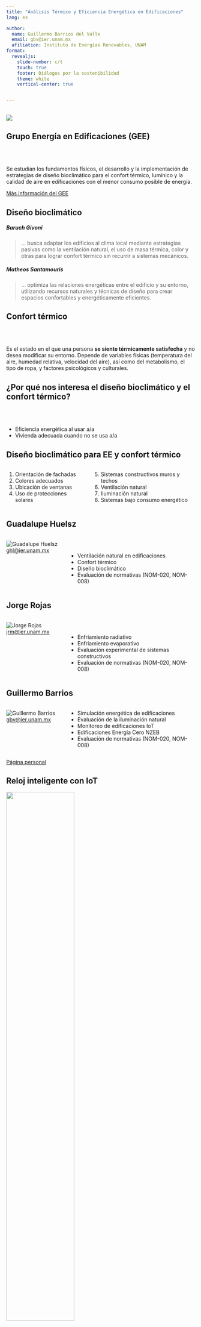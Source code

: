 ```yaml
---
title: "Análisis Térmico y Eficiencia Energética en Edificaciones"
lang: es

author:
  name: Guillermo Barrios del Valle
  email: gbv@ier.unam.mx
  afiliation: Instituto de Energías Renovables, UNAM
format: 
  revealjs:
    slide-number: c/t  
    touch: true
    footer: Diálogos por la sostenibilidad
    theme: white
    vertical-center: true


---
```


##

![](img/qrcode_altamarmx.github.io.png){.lighbox}


## Grupo Energía en Edificaciones (GEE)


<br>
<br>

Se estudian los fundamentos físicos, el desarrollo y la implementación de estrategias de diseño bioclimático para el confort térmico, lumínico y la calidad de aire en edificaciones con el menor consumo posible de energía.  



::: footer
[Más información del GEE](https://www.ier.unam.mx/Eficiencia_y_sustentabilidad.html)
:::

## Diseño bioclimático


##### Baruch Givoni

> ... busca adaptar los edificios al clima local mediante estrategias pasivas como la ventilación natural, el uso de masa térmica, color y otras para lograr confort térmico sin recurrir a sistemas mecánicos.

##### Matheos Santamouris

> ... optimiza las relaciones energéticas entre el edificio y su entorno, utilizando recursos naturales y técnicas de diseño para crear espacios confortables y energéticamente eficientes.



## Confort térmico  

<br>
<br>

Es el estado en el que una persona **se siente térmicamente satisfecha** y no desea modificar su entorno. Depende de variables físicas (temperatura del aire, humedad relativa, velocidad del aire), así como del metabolismo, el tipo de ropa, y factores psicológicos y culturales.


## ¿Por qué nos interesa el diseño bioclimático y el confort térmico?


:::{.center}
<br>
<br>

- Eficiencia energética al usar a/a
- Vivienda adecuada cuando no se usa a/a
:::







## Diseño bioclimático para EE y confort térmico

:::: {.columns}

::: {.column}
1. Orientación de fachadas 
1. Colores adecuados
1. Ubicación de ventanas
1. Uso de protecciones solares
:::


::: {.column}
5. Sistemas constructivos muros y techos
1. Ventilación natural
1. Iluminación natural
1. Sistemas bajo consumo energético
:::

::::




## Guadalupe Huelsz

:::: {.columns}

:::{.column width="30%"}
![Guadalupe Huelsz](img/huelsz.png)  
[ghl@ier.unam.mx](mailto:ghl@ier.unam.mx)
:::

:::{.column width="70%"}
<!-- ### Líneas de investigación -->
<br>

- Ventilación natural en edificaciones
- Confort térmico
- Diseño bioclimático 
- Evaluación de normativas (NOM-020, NOM-008)
:::

::::


## Jorge Rojas

:::: {.columns}

:::{.column width="30%"}
![Jorge Rojas](img/jorge.jpg)  
[jrm@ier.unam.mx](mailto:jrm@ier.unam.mx)
:::

:::{.column width="70%"}
<!-- ### Líneas de investigación -->
<br>

- Enfriamiento radiativo
- Enfriamiento evaporativo
- Evaluación experimental de sistemas constructivos
- Evaluación de normativas (NOM-020, NOM-008)
:::

::::


## Guillermo Barrios

:::: {.columns}

:::{.column width="30%"}
![Guillermo Barrios](img/memo.webp)  
[gbv@ier.unam.mx](mailto:gbv@ier.unam.mx)
:::

:::{.column width="70%"}
<!-- ### Líneas de investigación -->


- Simulación energética de edificaciones
- Evaluación de la iluminación natural
- Monitoreo de edificaciones IoT
- Edificaciones Energía Cero NZEB
- Evaluación de normativas (NOM-020, NOM-008)
:::

::::

::: footer
[Página personal](https://altamarmx.github.io/)
:::


## Reloj inteligente con IoT

[![](img/smartwatch.png){width=60% .center}](https://www.sciencedirect.com/science/article/pii/S2468067225000112)

**[Ver artículo completo](https://www.sciencedirect.com/science/article/pii/S2468067225000112)**



## Vivienda con ventilación natural

#### Transferencia  de calor en muros de block hueco en una vivienda con ventilación natural


![](img/result_bloquehueco.png){width=50% .lightbox}

**[Ver artículo completo](https://revistavivienda.cuaad.udg.mx/index.php/rv/article/view/241/559)**



## Modelos para bloque de concreto hueco  

#### Evaluation of heat transfer models for hollow blocks in whole-building energy simulations


:::: {.columns}

:::{.column width="40%"}

![](img/bloque_vigueta.png){width=60% .lightbox}

:::

:::{.column width="60%"}

![](img/factor_decremento.png){width=60% .lightbox}

**[Ver artículo completo](https://doi.org/10.1016/j.enbuild.2019.109338)**
:::

::::



## Modelos de transferencia de calor

#### Differences on Results from Steady-state and Time-dependent Wall/roof Heat Transfer Models in Mexican Climates

![](img/steady_unsteady.png){width=60% .lightbox}

**[Ver artículo completo](https://doi.org/10.1016/j.egypro.2014.10.046)**



## NOM-008-ENER y NOM-020-ENER

<br>
<br>

Estas normas limitan la ganancia de calor de las
edificaciones no residenciales y residenciales a través de su envolvente, 
con objeto de racionalizar el uso de la energía en los sistemas de
enfriamiento. 


## NOM-008-ENER y NOM-020-ENER

- Modelo incorrecto
- No considera radiación de onda larga
- No considera el color
- No usa un modelo de confort adaptativo
- No estima el consumo de energía
- No considera infiltración, ni cargas térmicas
- Orientaciones limitadas

## Ener-Habitat

![](img/enerhabitat.png){width=80% .lightbox}





## Simulaciones energéticas para EE y confort

![](img/energyplus.jpeg)

::: footer
[EnergyPlus](https://energyplus.net/)
:::


## Simulaciones energéticas para EE  y confort 

![](img/openstudio.jpeg)

::: footer
[OpenStudio](https://openstudio.net/)
:::


## EnergyPlus y OpenStudio {background-image="img/building.jpeg" background-size="contain" background-position="right" background-opacity="0.2"}

1. Simulación de vivienda/edificaciones para consumo energético por aa
1. Comportamiento térmico de los espacios sin aire acondicionado
1. Evaluación de propuestas arquitectónicas
1. Evaluación y selección de estrategias bioclimáticas
1. Evaluación de la iluminación natural 



## ENCEVI 2018 – INEGI

::: {.columns}

::: {.column width="50%"}

✅ **Viviendas con aire acondicionado**  
**4,908,985**  
(14.8%)

:::

::: {.column width="50%"}

🛑 **Viviendas sin aire acondicionado**  
**28,253,163**  
(85.2%)

:::

::::

<br>

**Fuente:** Encuesta Nacional sobre Consumo de Energéticos en Viviendas (ENCEVI), 2018 – INEGI  
[https://www.inegi.org.mx/programas/encevi/2018](https://www.inegi.org.mx/programas/encevi/2018)




## Mundo feliz

- NOM para vivienda de sin aire acondicionado.
  - confort térmico adaptativo
  - estrategias bioclimáticas




## Mundo feliz {background-image="img/mundo_ideal.jpeg" background-size="contain" background-position="center" background-opacity="0.2"}

<br>


#### Laboratorio de eficiencia energética y confort en vivienda

1. Brinda servicios al infonavit-conavi 
1. Evalúa la propuesta de acuerdo al clima-uso
1. Autoriza y emite recomendaciones



## Laboratorio  {background-image="img/grupo_simulacion.jpeg" background-size="contain" background-position="center" background-opacity="0.2" auto-animate="true"}

<br>

::: incremental
- Expert@s en bioclimática y EE 
- Expert@s en simulaciones
- Expert@s en análisis de datos
- Expert@s en comunicación de resultados
- Expert@s en construcción de la zona 
:::


## 


:::{.center}
<br>
<br>

### ¿Cómo resolvemos esto?
:::




## Alta Densidad por Jorge Taboada

:::: {.columns}

::: {.column width="50%"}

![Alta densidad por Jorge Taboada](img/casas_para_todos.png){width=100% .lightbox}

:::

::: {.column width="50%"}


- Orientación uniforme
- Sin protección solar
- Ventanas pequeñas y mal ubicadas
- Ausencia de patios o espacios intermedios.
- No vegetación

:::

::::

## Alta Densidad por Jorge Taboada

![[Alta Densidad por Jorge Taboada en Instagram](https://www.instagram.com/p/Bg2FTznlk_v/)](img/cajas_blancas.png){width=70% .lightbox}


## Programa de vivienda y regularización

![](img/sheinbaum.png){width=70% .lightbox}


## 

:::: {.columns}

::: {.column width="60%"}


<br><br><br><br><br>

### Escucho sus preguntas.

:::

::: {.column width="40%"}

![](img/qrcode_altamarmx.github.io.png){width=80% .lightbox}

:::

::::
